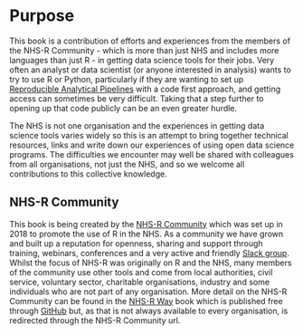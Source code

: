 # Purpose

This book is a contribution of efforts and experiences from the members of the NHS-R Community - which is more than just NHS and includes more languages than just R - in getting data science tools for their jobs. 
Very often an analyst or data scientist (or anyone interested in analysis) wants to try to use R or Python, particularly if they are wanting to set up [Reproducible Analytical Pipelines](https://analysisfunction.civilservice.gov.uk/support/reproducible-analytical-pipelines/) with a code first approach, and getting access can sometimes be very difficult. 
Taking that a step further to opening up that code publicly can be an even greater hurdle.

The NHS is not one organisation and the experiences in getting data science tools varies widely so this is an attempt to bring together technical resources, links and write down our experiences of using open data science programs.
The difficulties we encounter may well be shared with colleagues from all organisations, not just the NHS, and so we welcome all contributions to this collective knowledge.

## NHS-R Community

This book is being created by the [NHS-R Community](https://nhsrcommunity.com/) which was set up in 2018 to promote the use of R in the NHS. 
As a community we have grown and built up a reputation for openness, sharing and support through training, webinars, conferences and a very active and friendly [Slack group](https://nhsrcommunity.slack.com/). 
Whilst the focus of NHS-R was originally on R and the NHS, many members of the community use other tools and come from local authorities, civil service, voluntary sector, charitable organisations, industry and some individuals who are not part of any organisation. 
More detail on the NHS-R Community can be found in the [NHS-R Way](https://nhsrway.nhsrcommunity.com/) book which is published free through [GitHub](https://nhs-r-community.github.io/NHSR-way/) but, as that is not always available to every organisation, is redirected through the NHS-R Community url.

